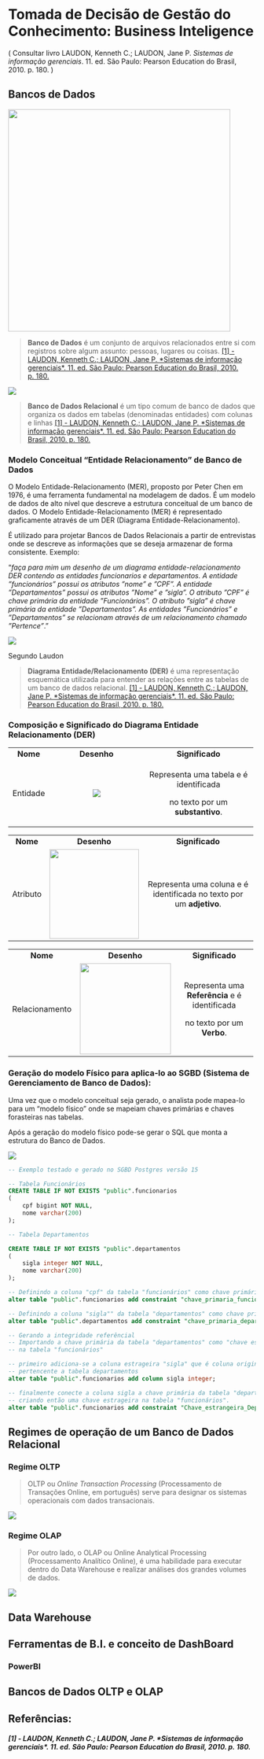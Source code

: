 # Tomada de Decisão de Gestão do Conhecimento: Business Inteligence

( Consultar livro LAUDON, Kenneth C.; LAUDON, Jane P. *Sistemas de informação gerenciais*. 11. ed. São Paulo: Pearson Education do Brasil, 2010. p. 180. )

## Bancos de Dados

![](images/5-bi/01-banco-de-dados.jpg){width="452"}

> **Banco de Dados** é um conjunto de arquivos relacionados entre si com registros sobre algum assunto: pessoas, lugares ou coisas. [[1] - LAUDON, Kenneth C.; LAUDON, Jane P. \*Sistemas de informação gerenciais\*. 11. ed. São Paulo: Pearson Education do Brasil, 2010. p. 180.]

![](images/5-bi/07-tabela_relacional.jpg)

> **Banco de Dados Relacional** é um tipo comum de banco de dados que organiza os dados em tabelas (denominadas entidades) com colunas e linhas [[1] - LAUDON, Kenneth C.; LAUDON, Jane P. \*Sistemas de informação gerenciais\*. 11. ed. São Paulo: Pearson Education do Brasil, 2010. p. 180.]

### Modelo Conceitual "Entidade Relacionamento" de Banco de Dados

O Modelo Entidade-Relacionamento (MER), proposto por Peter Chen em 1976, é uma ferramenta fundamental na modelagem de dados. É um modelo de dados de alto nível que descreve a estrutura conceitual de um banco de dados. O Modelo Entidade-Relacionamento (MER) é representado graficamente através de um DER (Diagrama Entidade-Relacionamento).

É utilizado para projetar Bancos de Dados Relacionais a partir de entrevistas onde se descreve as informações que se deseja armazenar de forma consistente. Exemplo:

"*faça para mim um desenho de um diagrama entidade-relacionamento DER contendo as entidades funcionarios e departamentos. A entidade "funcionários" possui os atributos "nome" e "CPF". A entidade "Departamentos" possui os atributos "Nome" e "sigla". O atributo "CPF" é chave primária da entidade "Funcionários". O atributo "sigla" é chave primária da entidade "Departamentos". As entidades "Funcionários" e "Departamentos" se relacionam através de um relacionamento chamado "Pertence"*."

![](images/5-bi/02-Modelo-Entidade-Relacionamento.jpg)

Segundo Laudon

> **Diagrama Entidade/Relacionamento (DER)** é uma representação esquemática utilizada para entender as relações entre as tabelas de um banco de dados relacional. [[1] - LAUDON, Kenneth C.; LAUDON, Jane P. \*Sistemas de informação gerenciais\*. 11. ed. São Paulo: Pearson Education do Brasil, 2010. p. 180.]

### Composição e Significado do Diagrama Entidade Relacionamento (DER)

+:------------:+:---------------------------------:+:--------------------------------------:+
| **Nome**     | **Desenho**                       | **Significado**                        |
+--------------+-----------------------------------+----------------------------------------+
| Entidade     | ![](images/5-bi/03-retangulo.jpg) | Representa uma tabela e é identificada |
|              |                                   |                                        |
|              |                                   | no texto por um **substantivo**.       |
+--------------+-----------------------------------+----------------------------------------+

+:-----------:+:-------------------------------------------:+:--------------------------------------------------------------------:+
| **Nome**    | **Desenho**                                 | **Significado**                                                      |
+-------------+---------------------------------------------+----------------------------------------------------------------------+
| Atributo    | ![](images/5-bi/05-elipse.jpg){width="182"} | Representa uma coluna e é identificada no texto por um **adjetivo**. |
+-------------+---------------------------------------------+----------------------------------------------------------------------+

+:--------------:+:--------------------------------------------:+:----------------------------------------------:+
| **Nome**       | **Desenho**                                  | **Significado**                                |
+----------------+----------------------------------------------+------------------------------------------------+
| Relacionamento | ![](images/5-bi/04-losango.jpg){width="185"} | Representa uma **Referência** e é identificada |
|                |                                              |                                                |
|                |                                              | no texto por um **Verbo**.                     |
+----------------+----------------------------------------------+------------------------------------------------+

### Geração do modelo Físico para aplica-lo ao SGBD (Sistema de Gerenciamento de Banco de Dados):

Uma vez que o modelo conceitual seja gerado, o analista pode mapea-lo para um "modelo físico" onde se mapeiam chaves primárias e chaves forasteiras nas tabelas.

Após a geração do modelo físico pode-se gerar o SQL que monta a estrutura do Banco de Dados.

![](images/5-bi/06-modelo_fisico.jpg)

``` sql
-- Exemplo testado e gerado no SGBD Postgres versão 15

-- Tabela Funcionários
CREATE TABLE IF NOT EXISTS "public".funcionarios
(
    cpf bigint NOT NULL,
    nome varchar(200)
);

-- Tabela Departamentos

CREATE TABLE IF NOT EXISTS "public".departamentos
(
    sigla integer NOT NULL,
    nome varchar(200)
);

-- Definindo a coluna "cpf" da tabela "funcionários" como chave primária
alter table "public".funcionarios add constraint "chave_primaria_funcionarios" primary key (cpf);

-- Definindo a coluna "sigla"" da tabela "departamentos" como chave primária
alter table "public".departamentos add constraint "chave_primaria_departamentos" primary key (sigla);

-- Gerando a integridade referêncial 
-- Importando a chave primária da tabela "departamentos" como "chave estrangeira"
-- na tabela "funcionários"

-- primeiro adiciona-se a coluna estrageira "sigla" que é coluna originalmente 
-- pertencente a tabela departamentos
alter table "public".funcionarios add column sigla integer;

-- finalmente conecte a coluna sigla a chave primária da tabela "departamento"
-- criando então uma chave estrageira na tabela "funcionários".
alter table "public".funcionarios add constraint "Chave_estrangeira_Departamento_funcionarios" foreign key (sigla) references "public".departamentos(sigla);

```

## Regimes de operação de um Banco de Dados Relacional

### Regime OLTP

> OLTP ou *Online Transaction Processing* (Processamento de Transações Online, em português) serve para designar os sistemas operacionais com dados transacionais. 

![](images/5-bi/08-crud3.jpg)

### Regime OLAP

> Por outro lado, o OLAP ou Online Analytical Processing (Processamento Analítico Online), é uma habilidade para executar dentro do Data Warehouse e realizar análises dos grandes volumes de dados.

![](images/5-bi/09-cubo3.jpg)

## Data Warehouse

## Ferramentas de B.I. e conceito de DashBoard

### PowerBI

## Bancos de Dados OLTP e OLAP

## Referências:

##### [1] - LAUDON, Kenneth C.; LAUDON, Jane P. \*Sistemas de informação gerenciais\*. 11. ed. São Paulo: Pearson Education do Brasil, 2010. p. 180.
